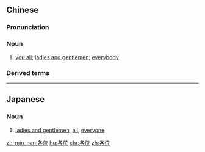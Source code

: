 ==Chinese==
{{zh-forms}}

===Pronunciation===
{{zh-pron
|m=gèwèi
|c=gok3 wai6-2
|h=pfs=kok-vi
|mn=kok-ūi
|cat=n
}}

===Noun===
{{zh-noun}}

# [[you all]]; [[ladies and gentlemen]]; [[everybody]]
#: {{zh-x|各位 領導，各位 來賓|honourable leaders, distinguished guests}}

===Derived terms===
{{zh-der|各就各位}}

----

==Japanese==
{{ja-kanjitab|かく|い|yomi=on}}

===Noun===
{{ja-noun|かくい}}

# [[ladies and gentlemen]], [[all]], [[everyone]]

[[zh-min-nan:各位]]
[[hu:各位]]
[[chr:各位]]
[[zh:各位]]